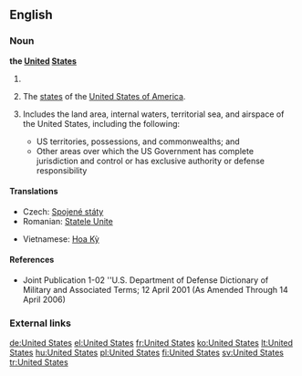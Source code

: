 ==English==

===Noun===
'''the [[united|United]] [[states|States]]'''

# {{singular}} {{form of|shortened form|the [[United States of America]]}}
# {{plural}} The [[state]]s of the [[United States of America]].
# {{Military}} Includes the land area, internal waters, territorial sea, and airspace of the United States, including the following:
#* US territories, possessions, and commonwealths; and
#* Other areas over which the US Government has complete jurisdiction and control or has exclusive authority or defense responsibility

====Translations====
{{trans-top|The United States of America}}
* Czech: [[Spojené státy]] {{m|p}}
*Romanian: [[Statele Unite]] {{f|p}}
{{trans-mid}}
*Vietnamese: [[Hoa Kỳ]]
{{trans-bot}}

====References====
*Joint Publication 1-02 ''U.S. Department of Defense Dictionary of Military and Associated Terms; 12 April 2001 (As Amended Through 14 April 2006)

===External links===
{{projectlinks
|pedia
|commons
|news
|quotes
}}

[[de:United States]]
[[el:United States]]
[[fr:United States]]
[[ko:United States]]
[[lt:United States]]
[[hu:United States]]
[[pl:United States]]
[[fi:United States]]
[[sv:United States]]
[[tr:United States]]